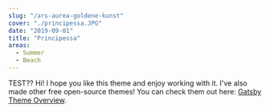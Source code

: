 ```yaml
---
slug: "/ars-aurea-goldene-kunst"
cover: "./principessa.JPG"
date: "2019-09-01"
title: "Principessa"
areas:
  - Summer
  - Beach
---
```


TEST??
Hi! I hope you like this theme and enjoy working with it. I've also made other free open-source themes! You can check them out here: [Gatsby Theme Overview](https://themes.lekoarts.de).
